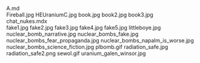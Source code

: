     
<div className="w-full md:max-w-[80rem] float-right italic">
	<MD_A_md />
	A.md
</div>
<PopImage className="w-full sm:max-w-[50vw] md:max-w-[33vw] xl:max-w-md float-right sm:m-1" src={JPG_Fireball_jpg} alt="Fireball.jpg">
	Fireball.jpg
</PopImage>
<PopImage className="w-full sm:max-w-[50vw] md:max-w-[33vw] xl:max-w-md float-left sm:m-1" src={JPG_HEUraniumC_jpg} alt="HEUraniumC.jpg">
	HEUraniumC.jpg
</PopImage>
<PopImage className="w-full sm:max-w-[50vw] md:max-w-[33vw] xl:max-w-md float-right sm:m-1" src={JPG_book_jpg} alt="book.jpg">
	book.jpg
</PopImage>
<PopImage className="w-full sm:max-w-[50vw] md:max-w-[33vw] xl:max-w-md float-left sm:m-1" src={JPG_book2_jpg} alt="book2.jpg">
	book2.jpg
</PopImage>
<PopImage className="w-full sm:max-w-[50vw] md:max-w-[33vw] xl:max-w-md float-right sm:m-1" src={JPG_book3_jpg} alt="book3.jpg">
	book3.jpg
</PopImage>
<div className="w-full md:max-w-[80rem] float-right italic">
	<MDX_chat_nukes_mdx />
	chat_nukes.mdx
</div>
<PopImage className="w-full sm:max-w-[50vw] md:max-w-[33vw] xl:max-w-md float-left sm:m-1" src={JPG_fake1_jpg} alt="fake1.jpg">
	fake1.jpg
</PopImage>
<PopImage className="w-full sm:max-w-[50vw] md:max-w-[33vw] xl:max-w-md float-right sm:m-1" src={JPG_fake2_jpg} alt="fake2.jpg">
	fake2.jpg
</PopImage>
<PopImage className="w-full sm:max-w-[50vw] md:max-w-[33vw] xl:max-w-md float-left sm:m-1" src={JPG_fake3_jpg} alt="fake3.jpg">
	fake3.jpg
</PopImage>
<PopImage className="w-full sm:max-w-[50vw] md:max-w-[33vw] xl:max-w-md float-right sm:m-1" src={JPG_fake4_jpg} alt="fake4.jpg">
	fake4.jpg
</PopImage>
<PopImage className="w-full sm:max-w-[50vw] md:max-w-[33vw] xl:max-w-md float-left sm:m-1" src={JPG_fake5_jpg} alt="fake5.jpg">
	fake5.jpg
</PopImage>
<PopImage className="w-full sm:max-w-[50vw] md:max-w-[33vw] xl:max-w-md float-right sm:m-1" src={JPG_littleboye_jpg} alt="littleboye.jpg">
	littleboye.jpg
</PopImage>
<PopImage className="w-full sm:max-w-[50vw] md:max-w-[33vw] xl:max-w-md float-left sm:m-1" src={JPG_nuclear_bomb_narrative_jpg} alt="nuclear_bomb_narrative.jpg">
	nuclear_bomb_narrative.jpg
</PopImage>
<PopImage className="w-full sm:max-w-[50vw] md:max-w-[33vw] xl:max-w-md float-right sm:m-1" src={JPG_nuclear_bombs_fake_jpg} alt="nuclear_bombs_fake.jpg">
	nuclear_bombs_fake.jpg
</PopImage>
<PopImage className="w-full sm:max-w-[50vw] md:max-w-[33vw] xl:max-w-md float-left sm:m-1" src={JPG_nuclear_bombs_fear_propaganda_jpg} alt="nuclear_bombs_fear_propaganda.jpg">
	nuclear_bombs_fear_propaganda.jpg
</PopImage>
<PopImage className="w-full sm:max-w-[50vw] md:max-w-[33vw] xl:max-w-md float-right sm:m-1" src={JPG_nuclear_bombs_napalm_is_worse_jpg} alt="nuclear_bombs_napalm_is_worse.jpg">
	nuclear_bombs_napalm_is_worse.jpg
</PopImage>
<PopImage className="w-full sm:max-w-[50vw] md:max-w-[33vw] xl:max-w-md float-left sm:m-1" src={JPG_nuclear_bombs_science_fiction_jpg} alt="nuclear_bombs_science_fiction.jpg">
	nuclear_bombs_science_fiction.jpg
</PopImage>
<PopImage className="w-full sm:max-w-[50vw] md:max-w-[33vw] xl:max-w-md float-right sm:m-1" src={GIF_plbomb_gif} alt="plbomb.gif">
	plbomb.gif
</PopImage>
<PopImage className="w-full sm:max-w-[50vw] md:max-w-[33vw] xl:max-w-md float-left sm:m-1" src={JPG_radiation_safe_jpg} alt="radiation_safe.jpg">
	radiation_safe.jpg
</PopImage>
<PopImage className="w-full sm:max-w-[50vw] md:max-w-[33vw] xl:max-w-md float-right sm:m-1" src={PNG_radiation_safe2_png} alt="radiation_safe2.png">
	radiation_safe2.png
</PopImage>
<PopImage className="w-full sm:max-w-[50vw] md:max-w-[33vw] xl:max-w-md float-left sm:m-1" src={GIF_sewol_gif} alt="sewol.gif">
	sewol.gif
</PopImage>
<PopImage className="w-full sm:max-w-[50vw] md:max-w-[33vw] xl:max-w-md float-right sm:m-1" src={JPG_uranium_galen_winsor_jpg} alt="uranium_galen_winsor.jpg">
	uranium_galen_winsor.jpg
</PopImage>
